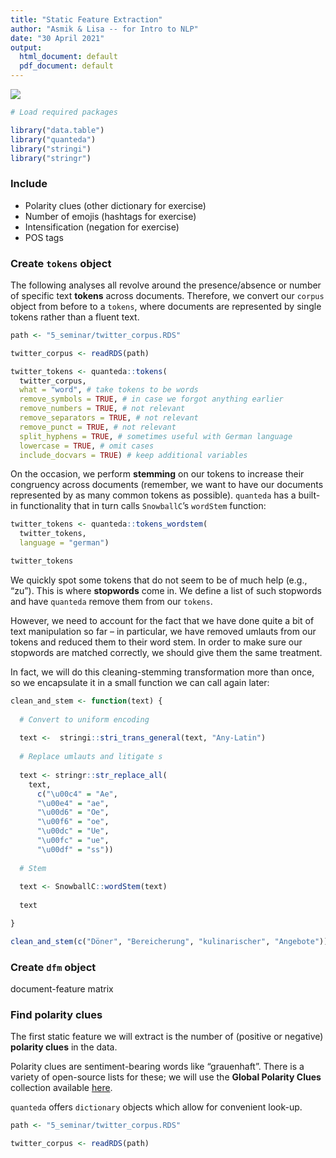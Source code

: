 ```yaml
---
title: "Static Feature Extraction"
author: "Asmik & Lisa -- for Intro to NLP"
date: "30 April 2021"
output:
  html_document: default
  pdf_document: default
---
```


![](../../Logo_Consulting.JPG)

```r
# Load required packages

library("data.table")
library("quanteda")
library("stringi")
library("stringr")
```

### Include

* Polarity clues (other dictionary for exercise)
* Number of emojis (hashtags for exercise)
* Intensification (negation for exercise)
* POS tags

### Create `tokens` object

The following analyses all revolve around the presence/absence or number of specific text **tokens** across documents.
Therefore, we convert our `corpus` object from before to a `tokens`, where documents are represented by single tokens rather than a fluent text.

```r

path <- "5_seminar/twitter_corpus.RDS"

twitter_corpus <- readRDS(path)

```

```r

twitter_tokens <- quanteda::tokens(
  twitter_corpus,
  what = "word", # take tokens to be words
  remove_symbols = TRUE, # in case we forgot anything earlier
  remove_numbers = TRUE, # not relevant
  remove_separators = TRUE, # not relevant
  remove_punct = TRUE, # not relevant
  split_hyphens = TRUE, # sometimes useful with German language
  lowercase = TRUE, # omit cases
  include_docvars = TRUE) # keep additional variables

```

On the occasion, we perform **stemming** on our tokens to increase their congruency across documents (remember, we want to have our documents represented by as many common tokens as possible).
`quanteda` has a built-in functionality that in turn calls `SnowballC`'s `wordStem` function:

```r

twitter_tokens <- quanteda::tokens_wordstem(
  twitter_tokens, 
  language = "german")

twitter_tokens

```

We quickly spot some tokens that do not seem to be of much help (e.g., "zu").
This is where **stopwords** come in.
We define a list of such stopwords and have `quanteda` remove them from our `tokens`.

However, we need to account for the fact that we have done quite a bit of text manipulation so far -- in particular, we have removed umlauts from our tokens and reduced them to their word stem. 
In order to make sure our stopwords are matched correctly, we should give them the same treatment. 

In fact, we will do this cleaning-stemming transformation more than once, so we encapsulate it in a small function we can call again later:

```r

clean_and_stem <- function(text) {
  
  # Convert to uniform encoding
  
  text <-  stringi::stri_trans_general(text, "Any-Latin")
  
  # Replace umlauts and litigate s
  
  text <- stringr::str_replace_all(
    text,
      c("\u00c4" = "Ae",
      "\u00e4" = "ae",
      "\u00d6" = "Oe",
      "\u00f6" = "oe",
      "\u00dc" = "Ue",
      "\u00fc" = "ue",
      "\u00df" = "ss"))
  
  # Stem
  
  text <- SnowballC::wordStem(text)
  
  text

}

clean_and_stem(c("Döner", "Bereicherung", "kulinarischer", "Angebote"))

```

### Create `dfm` object

document-feature matrix

### Find polarity clues

The first static feature we will extract is the number of (positive or negative) **polarity clues** in the data.

Polarity clues are sentiment-bearing words like "grauenhaft".
There is a variety of open-source lists for these; we will use the **Global Polarity Clues** collection available [here](http://www.ulliwaltinger.de/sentiment/).

`quanteda` offers `dictionary` objects which allow for convenient look-up.

```r

path <- "5_seminar/twitter_corpus.RDS"

twitter_corpus <- readRDS(path)

```